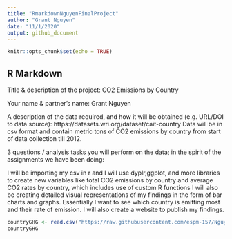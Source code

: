 ```yaml
---
title: "RmarkdownNguyenFinalProject"
author: "Grant Nguyen"
date: "11/1/2020"
output: github_document
---
```


```r
knitr::opts_chunk$set(echo = TRUE)
```

## R Markdown

Title & description of the project: CO2 Emissions by Country

Your name & partner's name: Grant Nguyen

A description of the data required, and how it will be obtained (e.g. URL/DOI to data source): https://datasets.wri.org/dataset/cait-country 
  Data will be in csv format and contain metric tons of CO2 emissions by country from start of data collection till 2012.

3 questions / analysis tasks you will perform on the data; in the spirit of the assignments we have been doing:
  
  I will be importing my csv in r and I will use dyplr,ggplot, and more libraries to create new variables like total CO2 emissions by country and average CO2 rates by country, which includes use of custom R functions
  I will also be creating detailed visual representations of my findings in the form of bar charts and graphs. 
  Essentially I want to see which country is emitting most and their rate of emission.
  I will also create a website to publish my findings.
  
```r
countryGHG <- read.csv("https://raw.githubusercontent.com/espm-157/Nguyen-Grant-Final-Project/master/cait_annex_ghgemissions.csv")
countryGHG
```